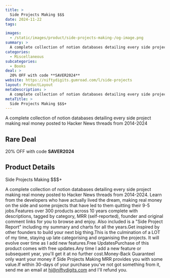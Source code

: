 ```yaml
---
title: >
  Side Projects Making $$$
date: 2024-11-22
tags:

images:
  - /static/images/product/side-projects-making-/og-image.png
summary: >
  A complete collection of notion databases detailing every side project making real money posted to Hacker News threads from 2014-2024
categories:
  - Miscellaneous
subcategories:
  - Books
deal: >
  20% OFF with code **SAVER2024**
website: https://niftydigits.gumroad.com/l/side-projects
layout: ProductLayout
metaDescription: >
  A complete collection of notion databases detailing every side project making real money posted to Hacker News threads from 2014-2024. Learn from the developers who have actually lived the dream, making real money on the side and some projects that have led to them quitting their 9-5 jobs.Features over 300 products across 10 years complete with descriptions, tagged by category, MRR (self-reported), founder and original comment links for you to browse and enjoy. Also included is a "Side Project Report" including my summary and charts for all the years.Get inspired by other founders to build your next big thing.This is the culmination of a LOT of my time, staying up late categorising and organising the projects. It will evolve over time as I add new features.Free UpdatesPurchase of this product comes with free updates.Any time I add a new feature or subsequent year, you'll get it at no further cost.Money-Back GuaranteeI only want your money if Side Projects Making MRR provides you with some value.If within 30-days of your purchase you've not got something from it, send me an email at hi@niftydigits.com and I'll refund you.
metaTitle: >
  Side Projects Making $$$+
---
```

A complete collection of notion databases detailing every side project making real money posted to Hacker News threads from 2014-2024

## Rare Deal

20% OFF with code **SAVER2024**

## Product Details
Side Projects Making $$$+

A complete collection of notion databases detailing every side project making real money posted to Hacker News threads from 2014-2024. Learn from the developers who have actually lived the dream, making real money on the side and some projects that have led to them quitting their 9-5 jobs.Features over 300 products across 10 years complete with descriptions, tagged by category, MRR (self-reported), founder and original comment links for you to browse and enjoy. Also included is a "Side Project Report" including my summary and charts for all the years.Get inspired by other founders to build your next big thing.This is the culmination of a LOT of my time, staying up late categorising and organising the projects. It will evolve over time as I add new features.Free UpdatesPurchase of this product comes with free updates.Any time I add a new feature or subsequent year, you'll get it at no further cost.Money-Back GuaranteeI only want your money if Side Projects Making MRR provides you with some value.If within 30-days of your purchase you've not got something from it, send me an email at hi@niftydigits.com and I'll refund you.
